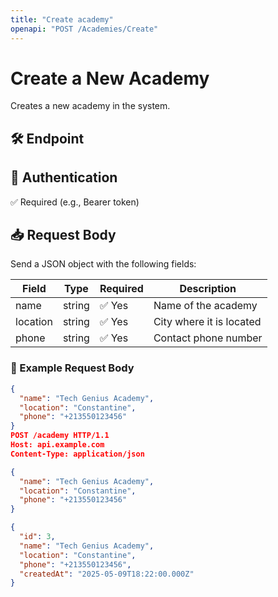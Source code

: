 ```yaml
---
title: "Create academy"
openapi: "POST /Academies/Create"
---
```

# Create a New Academy

Creates a new academy in the system.

## 🛠️ Endpoint


## 🔐 Authentication

✅ Required (e.g., Bearer token)

## 📥 Request Body

Send a JSON object with the following fields:

| Field      | Type   | Required | Description              |
|------------|--------|----------|--------------------------|
| name       | string | ✅ Yes    | Name of the academy      |
| location   | string | ✅ Yes    | City where it is located |
| phone      | string | ✅ Yes    | Contact phone number     |

### 🔽 Example Request Body

```json
{
  "name": "Tech Genius Academy",
  "location": "Constantine",
  "phone": "+213550123456"
}
POST /academy HTTP/1.1
Host: api.example.com
Content-Type: application/json

{
  "name": "Tech Genius Academy",
  "location": "Constantine",
  "phone": "+213550123456"
}

{
  "id": 3,
  "name": "Tech Genius Academy",
  "location": "Constantine",
  "phone": "+213550123456",
  "createdAt": "2025-05-09T18:22:00.000Z"
}
